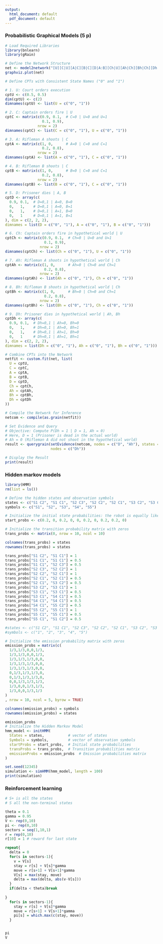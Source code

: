 ```yaml
---
output:
  html_document: default
  pdf_document: default
---
```


### Probabilistic Graphical Models (5 p)

```r
# Load Required Libraries
library(bnlearn)
library(gRain)

# Define the Network Structure
net <- model2network("[U][C|U][A|C][B|C][D|A:B][Ch|U][Ah|Ch][Bh|Ch][Dh|Ah:Bh]")
graphviz.plot(net)

# Define CPTs with Consistent State Names ("0" and "1")

# 1. U: Court orders execution
cptU <- c(0.5, 0.5)
dim(cptU) <- c(2)
dimnames(cptU) <- list(U = c("0", "1"))

# 2. C: Captain orders fire | U
cptC <- matrix(c(0.9, 0.1,  # C=0 | U=0 and U=1
                 0.1, 0.9),
               nrow = 2)
dimnames(cptC) <- list(C = c("0", "1"), U = c("0", "1"))

# 3. A: Rifleman A shoots | C
cptA <- matrix(c(1, 0,      # A=0 | C=0 and C=1
                 0.2, 0.8),
               nrow = 2)
dimnames(cptA) <- list(A = c("0", "1"), C = c("0", "1"))

# 4. B: Rifleman B shoots | C
cptB <- matrix(c(1, 0,      # B=0 | C=0 and C=1
                 0.2, 0.8),
               nrow = 2)
dimnames(cptB) <- list(B = c("0", "1"), C = c("0", "1"))

# 5. D: Prisoner dies | A, B
cptD <- array(c(
  0.9, 0.1,  # D=0,1 | A=0, B=0
  0,   1,    # D=0,1 | A=0, B=1
  0,   1,    # D=0,1 | A=1, B=0
  0,   1     # D=0,1 | A=1, B=1
), dim = c(2, 2, 2),
dimnames = list(D = c("0", "1"), A = c("0", "1"), B = c("0", "1")))

# 6. Ch: Captain orders fire in hypothetical world | U
cptCh <- matrix(c(0.9, 0.1,  # Ch=0 | U=0 and U=1
                  0.1, 0.9),
                nrow = 2)
dimnames(cptCh) <- list(Ch = c("0", "1"), U = c("0", "1"))

# 7. Ah: Rifleman A shoots in hypothetical world | Ch
cptAh <- matrix(c(1, 0,      # Ah=0 | Ch=0 and Ch=1
                  0.2, 0.8),
                nrow = 2)
dimnames(cptAh) <- list(Ah = c("0", "1"), Ch = c("0", "1"))

# 8. Bh: Rifleman B shoots in hypothetical world | Ch
cptBh <- matrix(c(1, 0,      # Bh=0 | Ch=0 and Ch=1
                  0.2, 0.8),
                nrow = 2)
dimnames(cptBh) <- list(Bh = c("0", "1"), Ch = c("0", "1"))

# 9. Dh: Prisoner dies in hypothetical world | Ah, Bh
cptDh <- array(c(
  0.9, 0.1,  # Dh=0,1 | Ah=0, Bh=0
  0,   1,    # Dh=0,1 | Ah=0, Bh=1
  0,   1,    # Dh=0,1 | Ah=1, Bh=0
  0,   1     # Dh=0,1 | Ah=1, Bh=1
), dim = c(2, 2, 2),
dimnames = list(Dh = c("0", "1"), Ah = c("0", "1"), Bh = c("0", "1")))

# Combine CPTs into the Network
netfit <- custom.fit(net, list(
  U = cptU,
  C = cptC,
  A = cptA,
  B = cptB,
  D = cptD,
  Ch = cptCh,
  Ah = cptAh,
  Bh = cptBh,
  Dh = cptDh
))

# Compile the Network for Inference
netcom <- compile(as.grain(netfit))

# Set Evidence and Query
# Objective: Compute P(Dh = 1 | D = 1, Ah = 0)
# Here, D = 1 (Prisoner is dead in the actual world)
# Ah = 0 (Rifleman A did not shoot in the hypothetical world)
result <- querygrain(setEvidence(netcom, nodes = c("D", "Ah"), states = c("1", "0")), 
                     nodes = c("Dh"))

# Display the Result
print(result)
```

### Hidden markov models

```r
library(HMM)
rm(list = ls())

# Define the hidden states and observation symbols
states <- c("S1 C2", "S1 C1", "S2 C3", "S2 C2", "S2 C1", "S3 C2", "S3 C1", "S4 C1", "S5 C2", "S5 C1")
symbols <- c("S1", "S2", "S3", "S4", "S5")

# Initialize the initial state probabilities: the robot is equally likely to start in any sector
start_probs <- c(0.2, 0, 0.2, 0, 0, 0.2, 0, 0.2, 0.2, 0)

# Initialize the transition probability matrix with zeros
trans_probs <- matrix(0, nrow = 10, ncol = 10)

colnames(trans_probs) = states
rownames(trans_probs) = states

trans_probs["S1 C2", "S1 C1"] = 1
trans_probs["S1 C1", "S1 C1"] = 0.5
trans_probs["S1 C1", "S2 C3"] = 0.5
trans_probs["S2 C3", "S2 C2"] = 1
trans_probs["S2 C2", "S2 C1"] = 1
trans_probs["S2 C1", "S2 C1"] = 0.5
trans_probs["S2 C1", "S3 C2"] = 0.5
trans_probs["S3 C2", "S3 C1"] = 1
trans_probs["S3 C1", "S3 C1"] = 0.5
trans_probs["S3 C1", "S4 C1"] = 0.5
trans_probs["S4 C1", "S4 C1"] = 0.5
trans_probs["S4 C1", "S5 C2"] = 0.5
trans_probs["S5 C2", "S5 C1"] = 1
trans_probs["S5 C1", "S5 C1"] = 0.5
trans_probs["S5 C1", "S1 C2"] = 0.5

#states <- c("S1 C2", "S1 C1", "S2 C3", "S2 C2", "S2 C1", "S3 C2", "S3 C1", "S4 C1", "S5 C2", "S5 C1")
#symbols <- c("1", "2", "3", "4", "5")

# Initialize the emission probability matrix with zeros
emission_probs = matrix(c(
  1/3,1/3,0,0,1/3,
  1/3,1/3,0,0,1/3,
  1/3,1/3,1/3,0,0,
  1/3,1/3,1/3,0,0,
  1/3,1/3,1/3,0,0,
  0,1/3,1/3,1/3,0,
  0,1/3,1/3,1/3,0,
  0,0,1/3,1/3,1/3,
  1/3,0,0,1/3,1/3,
  1/3,0,0,1/3,1/3
)
, nrow = 10, ncol = 5, byrow = TRUE)

colnames(emission_probs) = symbols
rownames(emission_probs) = states

emission_probs
# Initialize the Hidden Markov Model
hmm_model <- initHMM(
  States = states,           # vector of states
  Symbols = symbols,         # vector of observation symbols
  startProbs = start_probs,  # Initial state probabilities
  transProbs = trans_probs,  # Transition probabilities matrix
  emissionProbs = emission_probs  # Emission probabilities matrix
)

set.seed(12345)
simulation <- simHMM(hmm_model, length = 100)
print(simulation)
```

### Reinforcement learning

```r
# S+ is all the states
# S all the non-terminal states

theta = 0.1
gamma = 0.95
V <- rep(0,10)
pi <- rep(0,10)
sectors = seq(1,10,1)
r = rep(0,10)
r[10] = 1 # reward for last state

repeat{
  delta = 0 
  for(s in sectors-1){
    v = V[s]
    stay = r[s] + V[s]*gamma
    move = r[s+1] + V[s+1]*gamma
    V[s] = max(stay, move)
    delta = max(delta, abs(v-V[s]))
  }
  if(delta < theta)break
   
}
  for(s in sectors-1){
    stay = r[s] + V[s]*gamma
    move = r[s+1] + V[s+1]*gamma
    pi[s] = which.max(c(stay, move))
  }


pi
V
```
